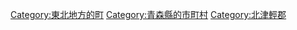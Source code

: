 {{Commonscat|Nakadomari, Aomori}}
{{Catmore}}

{{DEFAULTSORT:Nakadomari}}
[[Category:東北地方的町|Category:東北地方的町]]
[[Category:青森縣的市町村|Category:青森縣的市町村]]
[[Category:北津輕郡|Category:北津輕郡]]